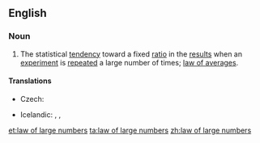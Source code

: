 ==English==
{{wikipedia}}
===Noun===
{{en-noun|head=[[law]] of large [[number]]s|-}}
# {{context|statistics|lang=en}} The statistical [[tendency]] toward a fixed [[ratio]] in the [[result]]s when an [[experiment]] is [[repeat]]ed a large number of times; [[law of averages]].

====Translations====
{{trans-top|statistical tendency}}
* Czech: {{t|cs|zákon velkých čísel|m}}
{{trans-mid}}
* Icelandic: {{t|is|meðalgildislögmál|n}}, {{t|is|lögmál stórra talna|n}}, {{t|is|lögmál mikils fjölda|n}}
{{trans-bottom}}

[[et:law of large numbers]]
[[ta:law of large numbers]]
[[zh:law of large numbers]]